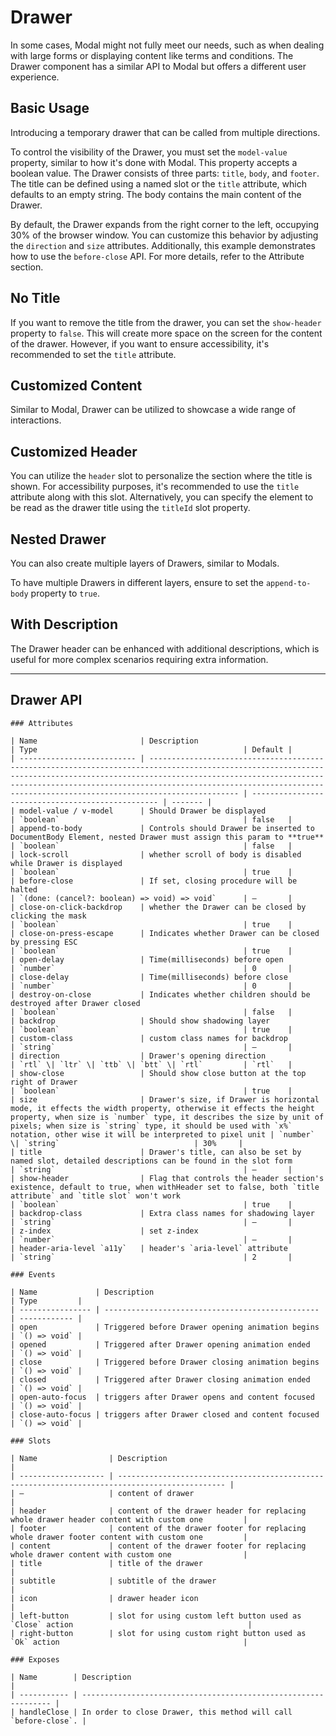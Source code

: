 
<Meta of={DrawerStories} />

# Drawer

In some cases, Modal might not fully meet our needs, such as when dealing with large forms or displaying content like terms and conditions. The Drawer
component has a similar API to Modal but offers a different user experience.

## Basic Usage

Introducing a temporary drawer that can be called from multiple directions.

To control the visibility of the Drawer, you must set the `model-value` property, similar to how it's done with Modal. This property accepts a boolean value.
The Drawer consists of three parts: `title`, `body`, and `footer`. The title can be defined using a named slot or the `title` attribute, which defaults
to an empty string. The body contains the main content of the Drawer.

By default, the Drawer expands from the right corner to the left, occupying 30% of the browser window. You can customize this behavior by adjusting
the `direction` and `size` attributes. Additionally, this example demonstrates how to use the `before-close` API. For more details, refer to the Attribute section.

<Canvas of={DrawerStories.BasicUsage} />

## No Title

If you want to remove the title from the drawer, you can set the `show-header` property to `false`. This will create more space on the screen for
the content of the drawer. However, if you want to ensure accessibility, it's recommended to set the `title` attribute.

<Canvas of={DrawerStories.NoTitle} />

## Customized Content

Similar to Modal, Drawer can be utilized to showcase a wide range of interactions.

<Canvas of={DrawerStories.CustomizedContent} />

## Customized Header

You can utilize the `header` slot to personalize the section where the title is shown. For accessibility purposes, it's recommended to use the `title`
attribute along with this slot. Alternatively, you can specify the element to be read as the drawer title using the `titleId` slot property.

<Canvas of={DrawerStories.CustomizedHeader} />

## Nested Drawer

You can also create multiple layers of Drawers, similar to Modals.

To have multiple Drawers in different layers, ensure to set the `append-to-body` property to `true`.

<Canvas of={DrawerStories.NestedDrawer} />

## With Description

The Drawer header can be enhanced with additional descriptions, which is useful for more complex scenarios requiring extra information.

<Canvas of={DrawerStories.WithDescription} />

***

## Drawer API

<div style={{ marginTop: '30px' }}>

	### Attributes

	| Name                       | Description                                                                                                                                                                                                                                                                                                  | Type                                              | Default |
	| -------------------------- | ------------------------------------------------------------------------------------------------------------------------------------------------------------------------------------------------------------------------------------------------------------------------------------------------------------ | ------------------------------------------------- | ------- |
	| model-value / v-model      | Should Drawer be displayed                                                                                                                                                                                                                                                                                   | `boolean`                                         | false   |
	| append-to-body             | Controls should Drawer be inserted to DocumentBody Element, nested Drawer must assign this param to **true**                                                                                                                                                                                                 | `boolean`                                         | false   |
	| lock-scroll                | whether scroll of body is disabled while Drawer is displayed                                                                                                                                                                                                                                                 | `boolean`                                         | true    |
	| before-close               | If set, closing procedure will be halted                                                                                                                                                                                                                                                                     | `(done: (cancel?: boolean) => void) => void`      | —       |
	| close-on-click-backdrop    | whether the Drawer can be closed by clicking the mask                                                                                                                                                                                                                                                        | `boolean`                                         | true    |
	| close-on-press-escape      | Indicates whether Drawer can be closed by pressing ESC                                                                                                                                                                                                                                                       | `boolean`                                         | true    |
	| open-delay                 | Time(milliseconds) before open                                                                                                                                                                                                                                                                               | `number`                                          | 0       |
	| close-delay                | Time(milliseconds) before close                                                                                                                                                                                                                                                                              | `number`                                          | 0       |
	| destroy-on-close           | Indicates whether children should be destroyed after Drawer closed                                                                                                                                                                                                                                           | `boolean`                                         | false   |
	| backdrop                   | Should show shadowing layer                                                                                                                                                                                                                                                                                  | `boolean`                                         | true    |
	| custom-class               | custom class names for backdrop                                                                                                                                                                                                                                                                              | `string`                                          | —       |
	| direction                  | Drawer's opening direction                                                                                                                                                                                                                                                                                   | `rtl` \| `ltr` \| `ttb` \| `btt` \| `rtl`         | `rtl`   |
	| show-close                 | Should show close button at the top right of Drawer                                                                                                                                                                                                                                                          | `boolean`                                         | true    |
	| size                       | Drawer's size, if Drawer is horizontal mode, it effects the width property, otherwise it effects the height property, when size is `number` type, it describes the size by unit of pixels; when size is `string` type, it should be used with `x%` notation, other wise it will be interpreted to pixel unit | `number` \| `string`                              | 30%     |
	| title                      | Drawer's title, can also be set by named slot, detailed descriptions can be found in the slot form                                                                                                                                                                                                           | `string`                                          | —       |
	| show-header                | Flag that controls the header section's existence, default to true, when withHeader set to false, both `title attribute` and `title slot` won't work                                                                                                                                                         | `boolean`                                         | true    |
	| backdrop-class             | Extra class names for shadowing layer                                                                                                                                                                                                                                                                        | `string`                                          | —       |
	| z-index                    | set z-index                                                                                                                                                                                                                                                                                                  | `number`                                          | —       |
	| header-aria-level `a11y`   | header's `aria-level` attribute                                                                                                                                                                                                                                                                              | `string`                                          | 2       |

	### Events

	| Name             | Description                                      | Type         |
	| ---------------- | ------------------------------------------------ | ------------ |
	| open             | Triggered before Drawer opening animation begins | `() => void` |
	| opened           | Triggered after Drawer opening animation ended   | `() => void` |
	| close            | Triggered before Drawer closing animation begins | `() => void` |
	| closed           | Triggered after Drawer closing animation ended   | `() => void` |
	| open-auto-focus  | triggers after Drawer opens and content focused  | `() => void` |
	| close-auto-focus | triggers after Drawer closed and content focused | `() => void` |

	### Slots

	| Name                | Description                                                                                    |
	| ------------------- | ---------------------------------------------------------------------------------------------- |
	| —                   | content of drawer                                                                              |
	| header              | content of the drawer header for replacing whole drawer header content with custom one         |
	| footer              | content of the drawer footer for replacing whole drawer footer content with custom one         |
	| content             | content of the drawer footer for replacing whole drawer content with custom one                |
	| title               | title of the drawer                                                                            |
	| subtitle            | subtitle of the drawer                                                                         |
	| icon                | drawer header icon                                                                             |
	| left-button         | slot for using custom left button used as `Close` action                                       |
	| right-button        | slot for using custom right button used as `Ok` action                                         |

	### Exposes

	| Name        | Description                                                     |
	| ----------- | --------------------------------------------------------------- |
	| handleClose | In order to close Drawer, this method will call `before-close`. |

</div>
